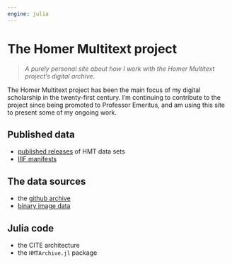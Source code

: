 ```yaml
---
engine: julia
---
```


# The Homer Multitext project

> *A purely personal site about how I work with the Homer Multitext project's digital archive*.



The Homer Multitext project has been the main focus of my digital scholarship in the twenty-first century. I'm continuing to contribute to the project since being promoted to Professor Emeritus, and am using this site to 
present some of my ongoing work.

## Published data

- [published releases](./publication/datasets/) of HMT data sets
- [IIIF manifests](./publication/iiif/)

## The data sources

- the [github archive](./archive/)
- [binary image data](./images/)


## Julia code

- the CITE architecture
- the `HMTArchive.jl` package